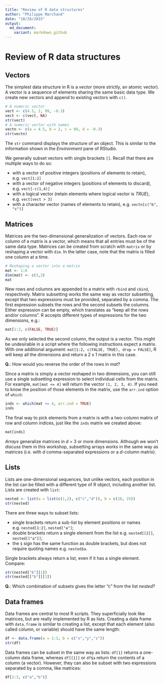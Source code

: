 ```yaml
---
title: "Review of R data structures"
author: "Philippe Marchand"
date: "10/26/2015"
output: 
  md_document:
    variant: markdown_github
---
```


# Review of R data structures

## Vectors

The simplest data structure in R is a *vector* (more strictly, an atomic vector). A vector is a sequence of elements sharing the same basic data type. We create new vectors and append to existing vectors with `c()`.
```r
# A numeric vector
vect <- c(4.5, 2, 99, -0.3)
vect <- c(vect, NA)
str(vect)
# A numeric vector with names
vectn <- c(a = 4.5, b = 2, c = 99, d = -0.3)
str(vectn)
```
The `str` command displays the structure of an object. This is similar to the information shown in the *Environment* pane of RStudio. 

We generally subset vectors with single brackets `[]`. Recall that there are multiple ways to do so:

* with a vector of positive integers (positions of elements to retain), e.g. `vect[1:2]`
* with a vector of negative integers (positions of elements to discard), e.g. `vect[-c(1,4)]`
* with a logical vector (retain elements where logical vector is *TRUE*), e.g. `vect[vect > 3]`
* with a character vector (names of elements to retain), e.g. `vectn[c("b", "c")]`


## Matrices

Matrices are the two-dimensional generalization of vectors. Each row or column of a matrix is a vector, which means that all entries must be of the same data type. Matrices can be created from scratch with `matrix` or by reshaping a vector with `dim`. In the latter case, note that the matrix is filled one column at a time.
```r
# Reshaping a vector into a matrix
mat <- 1:6
dim(mat) <- c(3,2)
mat
```

New rows and columns are appended to a matrix with `rbind` and `cbind`, respectively. Matrix subsetting works the same way as vector subsetting, except that two expressions must be provided, separated by a comma. The first expression subsets the rows and the second subsets the columns. Either expression can be empty, which translates as "keep all the rows and/or columns". R accepts different types of expressions for the two dimensions, e.g.:
```r
mat[1:2, c(FALSE, TRUE)]
```
As we only selected the second column, the output is a vector. This might be undesirable in a script where the following instructions expect a matrix. With one additional argument: `mat[1:2, c(FALSE, TRUE), drop = FALSE]`, R will keep all the dimensions and return a 2 x 1 matrix in this case.

**Q.**: How would you reverse the order of the rows in *mat*? 

Since a matrix is simply a vector reshaped in two dimensions, you can still use a single subsetting expression to select individual cells from the matrix. For example, `mat[mat <= 4]` will return the vector `(1, 2, 3, 4)`. If you need to know the position of those elements in the matrix, use the `arr.ind` option of `which`:
```r
inds <- which(mat <= 4, arr.ind = TRUE)
inds
```
The final way to pick elements from a matrix is with a two-column matrix of row and column indices, just like the `inds` matrix we created above:
```r
mat[inds]
```

*Arrays* generalize matrices in *d* = 3 or more dimensions. Although we won't discuss them in this workshop, subsetting arrays works in the same way as matrices (i.e. with *d* comma-separated expressions or a *d*-column matrix).


## Lists

Lists are one-dimensional sequences, but unlike vectors, each position in the list can be filled with a different type of R object, including another list. Lists are created with `list`:
```r
nested <- list(a = list(c(1,2), c("c","d")), b = c(18, 25))
str(nested)
```

There are three ways to subset lists:

* single brackets return a sub-list by element positions or names e.g. `nested[1:2]`, `nested["a"]`;
* double brackets return a single element from the list e.g. `nested[[2]]`, `nested[["a"]]`;
* the `$` sign has the same function as double brackets, but does not require quoting names e.g. `nested$a`.

Single brackets always return a list, even if it has a single element. Compare:
```r
str(nested["b"][1])
str(nested[["b"]][1])
```

**Q.**: Which combination of subsets gives the letter "c" from the list *nested*?

## Data frames

Data frames are central to most R scripts. They superficially look like matrices, but are really implemented by R as lists. Creating a data frame with `data.frame` is similar to creating a list, except that each element (also called column, or variable) should have the same length:
```r
df <- data.frame(a = 1:3, b = c("x","y","z"))
str(df)
```

Data frames can be subset in the same way as lists: `df[1]` returns a one-column data frame, whereas `df[[1]]` or `df$a` return the contents of a column (a vector). However, they can also be subset with two expressions separated by a comma, like matrices:
```r
df[2:3, c("a","b")]
```

